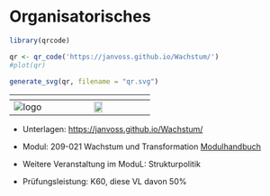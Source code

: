 # Organisatorisches {.unnumbered}

```r
library(qrcode)

qr <- qr_code('https://janvoss.github.io/Wachstum/')
#plot(qr)

generate_svg(qr, filename = "qr.svg")

```

|       ${}$        |  ${}$  |
|:-----------------:|:--------------------------------------------------:|
| ![logo](logo.png) |    ![](qr.svg){width="30%"}              |

- Unterlagen: <https://janvoss.github.io/Wachstum/>

- Modul: 209-021 Wachstum und Transformation [Modulhandbuch](https://www.hfwu.de/fileadmin/user_upload/FAVM/ZuB/Module/Modulhandbuch_spob_zub_2022_WiSe_Stand_2022_WiSe.pdf) 

- Weitere Veranstaltung im ModuL: Strukturpolitik

- Prüfungsleistung: K60, diese VL davon 50%